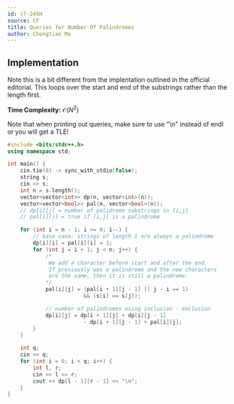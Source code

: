 ```yaml
---
id: cf-245H
source: CF
title: Queries for Number Of Palindromes
author: Chongtian Ma
---
```

## Implementation

Note this is a bit different from the implentation outlined in the official
editorial. This loops over the start and end of the substrings rather than the
length first.

**Time Complexity:** $\mathcal{O}(N^2)$

<LanguageSection>

<CPPSection>

<Warning title="Tight Constraints">
Note that when printing out queries, make sure to use "\n" instead of endl or you will get a TLE!
</Warning>

```cpp
#include <bits/stdc++.h>
using namespace std;

int main() {
	cin.tie(0) -> sync_with_stdio(false);
	string s;
	cin >> s;
	int n = s.length();
	vector<vector<int>> dp(n, vector<int>(n));
	vector<vector<bool>> pal(n, vector<bool>(n));
	// dp[i][j] = number of palidrome substrings in [i,j]
	// pal[i][j] = true if [i,j] is a palindrome

	for (int i = n - 1; i >= 0; i--) {
		// base case: strings of length 1 are always a palindrome
		dp[i][i] = pal[i][i] = 1;
		for (int j = i + 1; j < n; j++) {
			/*
			 We add a character before start and after the end.
			 If previously was a palindrome and the new characters
			 are the same, then it is still a palindrome.
			*/
			pal[i][j] = (pal[i + 1][j - 1] || j - i == 1)
						&& (s[i] == s[j]);

			// number of palindromes using inclusion - exclusion
			dp[i][j] = dp[i + 1][j] + dp[i][j - 1]
					    - dp[i + 1][j - 1] + pal[i][j];
		}
	}

	int q;
	cin >> q;
	for (int i = 0; i < q; i++) {
		int l, r; 
		cin >> l >> r;
		cout << dp[l - 1][r - 1] << "\n";
	}
}

```

</CPPSection>

</LanguageSection>

